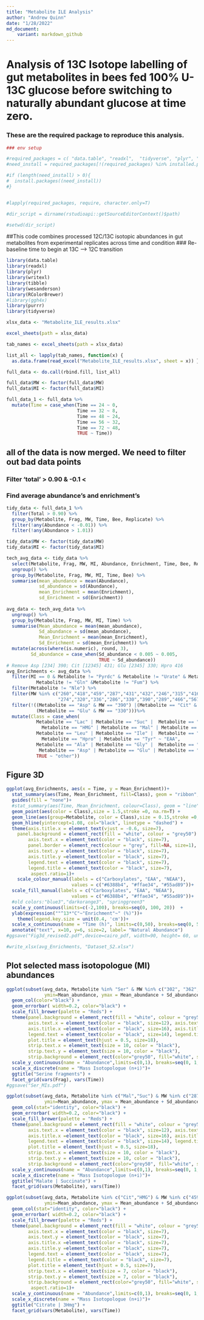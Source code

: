 ```yaml
---
title: "Metabolite ILE Analysis"
author: "Andrew Quinn"
date: "1/28/2022"
md_document:
    variant: markdown_github
---
```

# Analysis of 13C Isotope labelling of gut metabolites in bees fed 100% U-13C glucose before switching to naturally abundant glucose at time zero.  

### These are the required package to reproduce this analysis.
```r

### env setup

#required_packages = c( "data.table", "readxl",  "tidyverse", "plyr", "writexl", "tibble",  "wesanderson", "RColorBrewer" , "ggh4x", "purrr")
#need_install = required_packages[!(required_packages) %in% installed.packages()]

#if (length(need_install) > 0){
#  install.packages((need_install))
#}


#lapply(required_packages, require, character.only=T)

#dir_script = dirname(rstudioapi::getSourceEditorContext()$path)

#setwd(dir_script)
```

##This code combines processed 12C/13C isotopic abundances in gut metabolites from experimental replicates across time and condition
### Re-baseline time to begin at 13C --> 12C transition
```r
library(data.table)
library(readxl)
library(plyr)
library(writexl)
library(tibble)
library(wesanderson)
library(RColorBrewer)
#library(ggh4x)
library(purrr)
library(tidyverse)
```

```r
xlsx_data <- "Metabolite_ILE_results.xlsx"

excel_sheets(path = xlsx_data)

tab_names <- excel_sheets(path = xlsx_data)

list_all <- lapply(tab_names, function(x) {     
  as.data.frame(read_excel("Metabolite_ILE_results.xlsx", sheet = x)) } )

full_data <- do.call(rbind.fill, list_all)

full_data$MW <- factor(full_data$MW)
full_data$MI <- factor(full_data$MI)

full_data_1 <- full_data %>%
  mutate(Time = case_when(Time == 24 ~ 0,
                          Time == 32 ~ 8,
                          Time == 48 ~ 24,
                          Time == 56 ~ 32,
                          Time == 72 ~ 48,
                          TRUE ~ Time))
```

## all of the data is now merged. We need to filter out bad data points
### Filter 'total' > 0.90 & -0.1 < 
### Find average abundance's and enrichment's
```r
tidy_data <- full_data_1 %>%
  filter(Total > 0.90) %>%
  group_by(Metabolite, Frag, MW, Time, Bee, Replicate) %>%
  filter(!any(Abundance < -0.01)) %>%
  filter(!any(Abundance > 1.01))

tidy_data$MW <- factor(tidy_data$MW)
tidy_data$MI <- factor(tidy_data$MI)

tech_avg_data <- tidy_data %>%
  select(Metabolite, Frag, MW, MI, Abundance, Enrichment, Time, Bee, Replicate) %>%
  ungroup() %>%
  group_by(Metabolite, Frag, MW, MI, Time, Bee) %>%
  summarise(mean_abundance = mean(Abundance),
            sd_abundance = sd(Abundance),
            mean_Enrichment = mean(Enrichment),
            sd_Enrichment = sd(Enrichment))
  
avg_data <- tech_avg_data %>%
  ungroup() %>%
  group_by(Metabolite, Frag, MW, MI, Time) %>%
  summarise(Mean_abundance = mean(mean_abundance),
            Sd_abundance = sd(mean_abundance),
            Mean_Enrichment = mean(mean_Enrichment),
            Sd_Enrichment = sd(mean_Enrichment)) %>%
  mutate(across(where(is.numeric), round, 3),
         Sd_abundance = case_when(Sd_abundance < 0.005 ~ 0.005,
                                  TRUE ~ Sd_abundance))
# Remove Asp [234] 390; Cit [12345] 431; Glu [2345] 330; Hpro 416
avg_Enrichments <- avg_data %>%
  filter(MI == 0 & Metabolite != "Pyrdc" & Metabolite != "Urate" & Metabolite != "Hpro" & 
           Metabolite != "Gln" &Metabolite != "Fum") %>%
  filter(Metabolite != "Nle") %>%
  filter(MW %in% c("260","418","459","287","431","432","246","315","416",
                   "274","320","336","286","330","390","289","466","567"))%>%
  filter(!((Metabolite == "Asp" & MW == "390") |(Metabolite == "Cit" & MW == "431") | 
           (Metabolite == "Glu" & MW == "330")))%>%
  mutate(Class = case_when(
           Metabolite == "Lac" | Metabolite == "Suc" |  Metabolite == "Fum" | Metabolite == "Glyc" |
             Metabolite == "HMG" | Metabolite == "Mal" | Metabolite == "Cit"  ~ "Carboxylate",
           Metabolite == "Leu" | Metabolite == "Ile" |  Metabolite == "Met" | Metabolite == "Phe" |
             Metabolite == "Hpro" | Metabolite == "Tyr" ~ "EAA",
           Metabolite == "Ala" | Metabolite == "Gly" |  Metabolite == "Pro" | Metabolite == "Ser" |
            Metabolite == "Asp" | Metabolite == "Glu" | Metabolite == "Gln" ~ "NEAA",
           TRUE ~ "other"))
```
## Figure 3D
```r

ggplot(avg_Enrichments, aes(x = Time, y = Mean_Enrichment))+
  stat_summary(aes(Time, Mean_Enrichment, fill=Class), geom = "ribbon", fun.data = mean_cl_boot, alpha=0.15)+
  guides(fill = "none")+
  #stat_summary(aes(Time, Mean_Enrichment, colour=Class), geom = "line", fun = mean,)+
  geom_point(aes(color = Class),size = 1.5,stroke =0, na.rm=T) +
  geom_line(aes(group=Metabolite, color = Class),size = 0.15,stroke =0, na.rm=F) +
  geom_hline(yintercept=1.08, col="black", linetype = "dashed") +
  theme(axis.title.x = element_text(vjust = -0.6, size=7),
    panel.background = element_rect(fill = "white", colour = "grey50") ,legend.position = c(.7, .75),
        axis.text.x = element_text(color = "black", size=7), 
        panel.border = element_rect(colour = "grey", fill=NA, size=1),
        axis.text.y = element_text(color = "black", size=7),
        axis.title.y =element_text(color = "black", size=7),
        legend.text = element_text(color = "black", size=7), 
        legend.title = element_text(color = "black", size=7),
         aspect.ratio=1)+
    scale_colour_manual(labels = c("Carboxylates", "EAA", "NEAA"),  
                        values = c("#6388b4", "#ffae34", "#55ad89"))+ 
  scale_fill_manual(labels = c("Carboxylates", "EAA", "NEAA"),  
                        values = c("#6388b4", "#ffae34", "#55ad89"))+ 
  #old colors:"blue3","darkorange3", "springgreen3"
  scale_y_continuous(limits=c(-2,100), breaks=seq(0, 100, 20))  +
  ylab(expression(""^13*"C"~"Enrichment"~" (%)"))+
    theme(legend.key.size = unit(0.4, 'cm'))+
  scale_x_continuous(name = "Time (h)", limits=c(0,50), breaks=seq(0, 50, 8))+
  annotate("text", x=10, y=6, size=2, label= "Natural Abundance")
#ggsave("Fig3d_revised2.pdf",device=cairo_pdf, width=90, height= 60, units = "mm", dpi = 600)

#write_xlsx(avg_Enrichments, "Dataset_S2.xlsx")

```

## Plot selected mass isotopologue (MI) abundances
```r

ggplot(subset(avg_data, Metabolite %in% "Ser" & MW %in% c("302", "362", "390")), aes(x = MI, y = Mean_abundance, 
              ymin=Mean_abundance, ymax = Mean_abundance + Sd_abundance, fill = MI))+
  geom_col(color="black") +
  geom_errorbar( width=0.2, color="black") +
  scale_fill_brewer(palette = "Reds") +
  theme(panel.background = element_rect(fill = "white", colour = "grey50"), legend.position = "bottom", 
        axis.text.x = element_text(color = "black", size=12), axis.text.y = element_text(color = "black", size=10),
        axis.title.x =element_text(color = "black", size=16), axis.title.y =element_text(color = "black", size=16),
        legend.text = element_text(color = "black", size=14), legend.title = element_text(color = "black", size=14),
        plot.title = element_text(hjust = 0.5, size=18),
        strip.text.x = element_text(size = 10, color = "black"), 
        strip.text.y = element_text(size = 10, color = "black"),
        strip.background = element_rect(color="grey50", fill="white", size=0.5, linetype="solid"))+
  scale_y_continuous(name = "Abundance",limits=c(0,1), breaks=seq(0, 1, 0.1))  +
  scale_x_discrete(name = "Mass Isotopologue (n+i)")+
  ggtitle("Serine fragments") +
  facet_grid(vars(Frag), vars(Time))
#ggsave("Ser_MIs.pdf")

ggplot(subset(avg_data, Metabolite %in% c("Mal","Suc") & MW %in% c("287","289")), aes(x = MI, y = Mean_abundance, 
              ymin=Mean_abundance, ymax = Mean_abundance + Sd_abundance, fill = MI))+
  geom_col(stat="identity", color="black") +
  geom_errorbar( width=0.2, color="black") +
  scale_fill_brewer(palette = "Reds") +
  theme(panel.background = element_rect(fill = "white", colour = "grey50"), legend.position = "bottom", 
        axis.text.x = element_text(color = "black", size=12), axis.text.y = element_text(color = "black", size=10),
        axis.title.x =element_text(color = "black", size=16), axis.title.y =element_text(color = "black", size=16),
        legend.text = element_text(color = "black", size=14), legend.title = element_text(color = "black", size=14),
        plot.title = element_text(hjust = 0.5, size=18),
        strip.text.x = element_text(size = 10, color = "black"), 
        strip.text.y = element_text(size = 10, color = "black"),
        strip.background = element_rect(color="grey50", fill="white", size=0.5, linetype="solid"))+
  scale_y_continuous(name = "Abundance",limits=c(0,1), breaks=seq(0, 1, 0.1))  +
  scale_x_discrete(name = "Mass Isotopologue (n+i)")+
  ggtitle("Malate | Succinate") +
  facet_grid(vars(Metabolite), vars(Time))

ggplot(subset(avg_data, Metabolite %in% c("Cit","HMG") & MW %in% c("459","315")), aes(x = MI, y = Mean_abundance, 
              ymin=Mean_abundance, ymax = Mean_abundance + Sd_abundance, fill = MI))+
  geom_col(stat="identity", color="black") +
  geom_errorbar( width=0.2, color="black") +
  scale_fill_brewer(palette = "Reds") +
  theme(panel.background = element_rect(fill = "white", colour = "grey50"), legend.position = "bottom", 
        axis.text.x = element_text(color = "black", size=7), 
        axis.text.y = element_text(color = "black", size=7),
        axis.title.x =element_text(color = "black", size=7), 
        axis.title.y =element_text(color = "black", size=7),
        legend.text = element_text(color = "black", size=7), 
        legend.title = element_text(color = "black", size=7),
        plot.title = element_text(hjust = 0.5, size=7),
        strip.text.x = element_text(size = 7, color = "black"), 
        strip.text.y = element_text(size = 7, color = "black"),
        strip.background = element_rect(color="grey50", fill="white", size=0.5, linetype="solid"),
         aspect.ratio=1)+
  scale_y_continuous(name = "Abundance",limits=c(0,1), breaks=seq(0, 1, 0.1))  +
  scale_x_discrete(name = "Mass Isotopologue (n+i)")+
  ggtitle("Citrate | 3Hmg") +
  facet_grid(vars(Metabolite), vars(Time))

```


